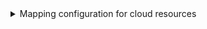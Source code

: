 <details>

<summary>Mapping configuration for cloud resources</summary>
:::tip Cloud resource kind
The `cloudResource` kind is a generic kind that can be used to map most cloud resources.

The mapping requires passing the resource kind as a parameter inside the `resourceKinds` object.


It is possible that some of the kinds that you want to export are not in this example, head to the bottom of the page to see how to add them.
:::
```yaml showLineNumbers
resources:
  - kind: cloudResource
    selector:
      query: 'true'
      resourceKinds:
        [
          "compute.googleapis.com/Disk",
          "pubsub.googleapis.com/Subscription",
          "iam.googleapis.com/ServiceAccount",
        ]
    port:
      entity:
        mappings:
          identifier: ".name"
          title: ".name | split("/") | last"
          blueprint: '"gcpCloudResource"'
          properties:
            type: '.name | split("/") | .[-2]'
            location: ".location"
          relations:
            project: ".project"
```

</details>
